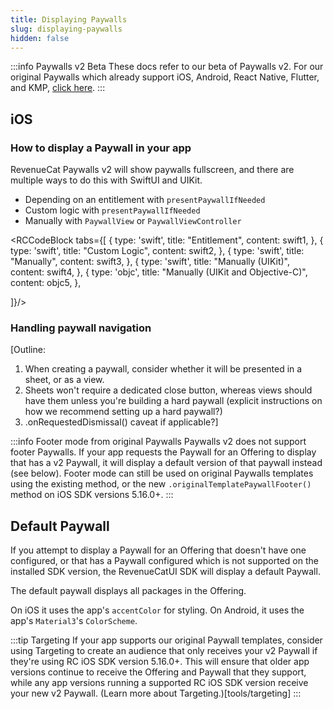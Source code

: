 ```yaml
---
title: Displaying Paywalls
slug: displaying-paywalls
hidden: false
---
```


:::info Paywalls v2 Beta
These docs refer to our beta of Paywalls v2. For our original Paywalls which already support iOS, Android, React Native, Flutter, and KMP, [click here](/tools/paywalls/installation).
:::

## iOS

### How to display a Paywall in your app

RevenueCat Paywalls v2 will show paywalls fullscreen, and there are multiple ways to do this with SwiftUI and UIKit.

- Depending on an entitlement with `presentPaywallIfNeeded`
- Custom logic with `presentPaywallIfNeeded`
- Manually with `PaywallView` or `PaywallViewController`


<RCCodeBlock tabs={[
    {
        type: 'swift',
        title: "Entitlement",
        content: swift1,
    },
    {
        type: 'swift',
        title: "Custom Logic",
        content: swift2,
    },
    {
        type: 'swift',
        title: "Manually",
        content: swift3,
    },
    {
        type: 'swift',
        title: "Manually (UIKit)",
        content: swift4,
    },
    {
        type: 'objc',
        title: "Manually (UIKit and Objective-C)",
        content: objc5,
    },

]}/>

### Handling paywall navigation

[Outline:

1. When creating a paywall, consider whether it will be presented in a sheet, or as a view.
2. Sheets won't require a dedicated close button, whereas views should have them unless you're building a hard paywall (explicit instructions on how we recommend setting up a hard paywall?)
3. .onRequestedDismissal() caveat if applicable?]

:::info Footer mode from original Paywalls
Paywalls v2 does not support footer Paywalls. If your app requests the Paywall for an Offering to display that has a v2 Paywall, it will display a default version of that paywall instead (see below). Footer mode can still be used on original Paywalls templates using the existing method, or the new `.originalTemplatePaywallFooter()` method on iOS SDK versions 5.16.0+.
:::

## Default Paywall

If you attempt to display a Paywall for an Offering that doesn't have one configured, or that has a Paywall configured which is not supported on the installed SDK version, the RevenueCatUI SDK will display a default Paywall.

The default paywall displays all packages in the Offering.

On iOS it uses the app's `accentColor` for styling.
On Android, it uses the app's `Material3`'s `ColorScheme`.

:::tip Targeting
If your app supports our original Paywall templates, consider using Targeting to create an audience that only receives your v2 Paywall if they're using RC iOS SDK version 5.16.0+. This will ensure that older app versions continue to receive the Offering and Paywall that they support, while any app versions running a supported RC iOS SDK version receive your new v2 Paywall. (Learn more about Targeting.)[tools/targeting]
:::
